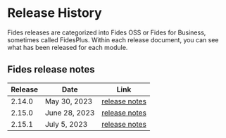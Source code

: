 
# Release History

Fides releases are categorized into Fides OSS or Fides for Business, sometimes called FidesPlus. Within each release document, you can see what has been released for each module.

## Fides release notes

| Release | Date | Link|
|------------- | ------------- | -------------| 
| 2.14.0 | May 30, 2023 | [release notes](fides-2-X/2-14) | 
| 2.15.0 | June 28, 2023 | [release notes](fides-2-X/2-15) |
| 2.15.1 | July 5, 2023 | [release notes](fides-2-X/2-15-1) | 
